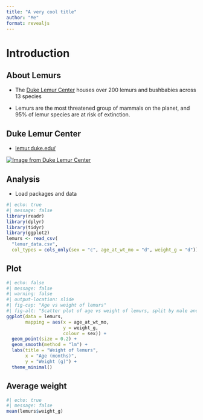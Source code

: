 ```yaml
---
title: "A very cool title"
author: "Me"
format: revealjs
---
```


# Introduction

## About Lemurs

- The [Duke Lemur Center](https://lemur.duke.edu/) houses over 200 lemurs and bushbabies across 13 species

- Lemurs are the most threatened group of mammals on the planet, and 95% of lemur species are at risk of extinction.

## Duke Lemur Center

- [lemur.duke.edu/](https://lemur.duke.edu/)

[![Image from Duke Lemur Center](mongoose-lemur.png){fig-alt="Mongoose lemur looking directly at the camera"}](https://lemur.duke.edu/discover/meet-the-lemurs/mongoose-lemur)

## Analysis

- Load packages and data

```r
#| echo: true
#| message: false
library(readr)
library(dplyr)
library(tidyr)
library(ggplot2)
lemurs <- read_csv(
  "lemur_data.csv",
  col_types = cols_only(sex = "c", age_at_wt_mo = "d", weight_g = "d"))
```

## Plot

```r
#| echo: false
#| message: false
#| warning: false
#| output-location: slide
#| fig-cap: "Age vs weight of lemurs"
#| fig-alt: "Scatter plot of age vs weight of lemurs, split by male and female showing positive relationship for both"
ggplot(data = lemurs,
       mapping = aes(x = age_at_wt_mo,
                     y = weight_g,
                     colour = sex)) +
  geom_point(size = 0.2) +
  geom_smooth(method = "lm") +
  labs(title = "Weight of lemurs",
       x = "Age (months)",
       y = "Weight (g)") +
  theme_minimal()
```

## Average weight

```r
#| echo: true
#| message: false
mean(lemurs$weight_g)
```
